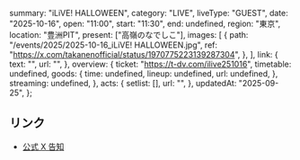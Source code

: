   summary: "iLiVE! HALLOWEEN",
  category: "LIVE",
  liveType: "GUEST",
  date: "2025-10-16",
  open: "11:00",
  start: "11:30",
  end: undefined,
  region: "東京",
  location: "豊洲PIT",
  present: ["高嶺のなでしこ"],
  images: [
    {
      path: "/events/2025/2025-10-16_iLiVE! HALLOWEEN.jpg",
      ref: "https://x.com/takanenofficial/status/1970775223139287304",
    },
  ],
  link: {
    text: "",
    url: "",
  },
  overview: {
    ticket: "https://t-dv.com/ilive251016",
    timetable: undefined,
    goods: {
      time: undefined,
      lineup: undefined,
      url: undefined,
    },
    streaming: undefined,
  },
  acts: {
    setlist: [],
    url: "",
  },
  updatedAt: "2025-09-25",
};

## リンク

- [公式 X 告知](https://x.com/takanenofficial/status/1970775223139287304)
